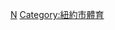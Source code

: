 {{Catnav|頁面分類|...|棒球|棒球隊|美國職棒大聯盟球隊}}
{{Catnav|頁面分類|...|美國棒球|美國職棒大聯盟|美國職棒大聯盟球隊}}

{{catmore}}
{{Commonscat|New York Yankees}}

[[Category:美國職棒大聯盟球隊|N]]
[[Category:紐約市體育|Category:紐約市體育]]